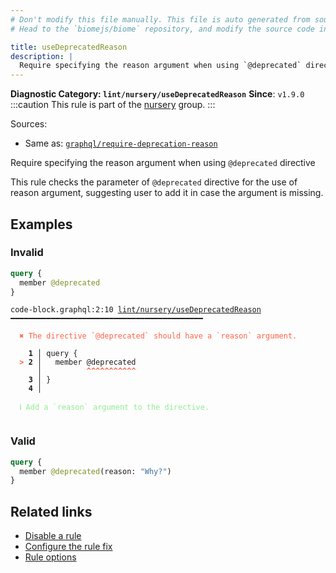 ```yaml
---
# Don't modify this file manually. This file is auto generated from source, and you will lose your changes next time the website is built.
# Head to the `biomejs/biome` repository, and modify the source code in there.

title: useDeprecatedReason
description: |
  Require specifying the reason argument when using `@deprecated` directive
---
```


**Diagnostic Category: `lint/nursery/useDeprecatedReason`**
<Tabs>
<TabItem label="GraphQL" icon="seti:graphql">
**Since**: `v1.9.0`
:::caution
This rule is part of the [nursery](/linter/rules/#nursery) group.
:::

Sources: 
- Same as: <a href="https://the-guild.dev/graphql/eslint/rules/require-deprecation-reason" target="_blank"><code>graphql/require-deprecation-reason</code></a>

Require specifying the reason argument when using `@deprecated` directive

This rule checks the parameter of `@deprecated` directive for the use of reason argument,
suggesting user to add it in case the argument is missing.

## Examples

### Invalid

```graphql
query {
  member @deprecated
}
```

<pre class="language-text"><code class="language-text">code-block.graphql:2:10 <a href="https://biomejs.dev/linter/rules/use-deprecated-reason">lint/nursery/useDeprecatedReason</a> ━━━━━━━━━━━━━━━━━━━━━━━━━━━━━━━━━━━━━━━━━━━<br /><br />  <strong><span style="color: Tomato;">✖</span></strong> <span style="color: Tomato;">The directive `@deprecated` should have a `reason` argument.</span><br />  <br />    <strong>1 │ </strong>query &#123;<br />  <strong><span style="color: Tomato;">&gt;</span></strong> <strong>2 │ </strong>  member @deprecated<br />   <strong>   │ </strong>         <strong><span style="color: Tomato;">^</span></strong><strong><span style="color: Tomato;">^</span></strong><strong><span style="color: Tomato;">^</span></strong><strong><span style="color: Tomato;">^</span></strong><strong><span style="color: Tomato;">^</span></strong><strong><span style="color: Tomato;">^</span></strong><strong><span style="color: Tomato;">^</span></strong><strong><span style="color: Tomato;">^</span></strong><strong><span style="color: Tomato;">^</span></strong><strong><span style="color: Tomato;">^</span></strong><strong><span style="color: Tomato;">^</span></strong><br />    <strong>3 │ </strong>&#125;<br />    <strong>4 │ </strong><br />  <br />  <strong><span style="color: lightgreen;">ℹ</span></strong> <span style="color: lightgreen;">Add a `reason` argument to the directive.</span><br />  <br /></code></pre>

### Valid

```graphql
query {
  member @deprecated(reason: "Why?")
}
```

## Related links

- [Disable a rule](/linter/#disable-a-lint-rule)
- [Configure the rule fix](/linter#configure-the-rule-fix)
- [Rule options](/linter/#rule-options)

</TabItem>
</Tabs>

